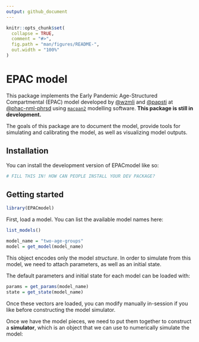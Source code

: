 ```yaml
---
output: github_document
---
```


<!-- README.md is generated from README.Rmd. Please edit that file -->

```r
knitr::opts_chunk$set(
  collapse = TRUE,
  comment = "#>",
  fig.path = "man/figures/README-",
  out.width = "100%"
)
```

# EPAC model

<!-- badges: start -->
<!-- badges: end -->

This package implements the Early Pandemic Age-Structured Compartmental (EPAC) model developed by [@wzmli](https://github.com/wzmli) and [@papsti](https://github.com/papsti) at [@phac-nml-phrsd](https://github.com/phac-nml-phrsd) using  [`macpan2`](https://github.com/canmod/macpan2) modelling software. **This package is still in development.**

The goals of this package are to document the model, provide tools for simulating and calibrating the model, as well as visualizing model outputs.

## Installation

You can install the development version of EPACmodel like so:

``` r
# FILL THIS IN! HOW CAN PEOPLE INSTALL YOUR DEV PACKAGE?
```

## Getting started

```r
library(EPACmodel)
```

First, load a model. You can list the available model names here:

```r
list_models()
```

```r
model_name = "two-age-groups"
model = get_model(model_name)
```

This object encodes only the model _structure_. In order to simulate from this model, we need to attach parameters, as well as an initial state. 

The default parameters and initial state for each model can be loaded with:

```r
params = get_params(model_name)
state = get_state(model_name)
```

Once these vectors are loaded, you can modify manually in-session if you like before constructing the model simulator.

Once we have the model pieces, we need to put them together to construct a **simulator**, which is an object that we can use to numerically simulate the model:
